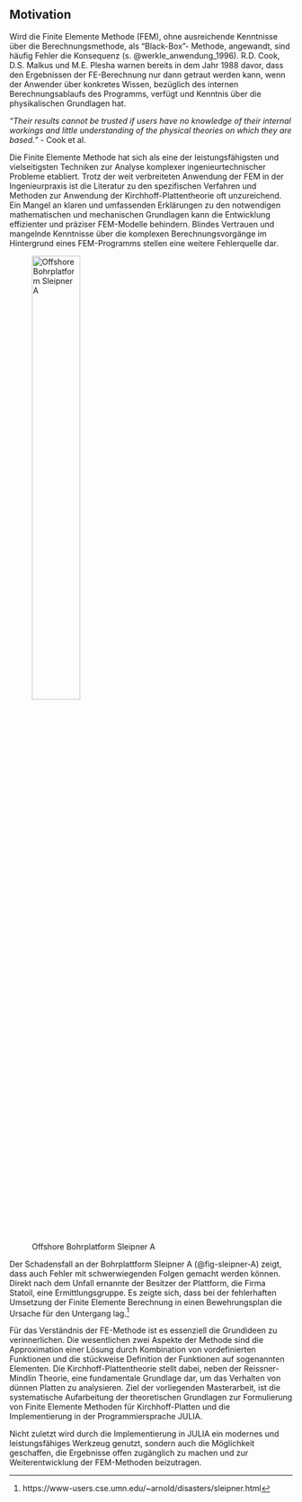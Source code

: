 ## Motivation {#sec-motivation}

Wird die Finite Elemente Methode (FEM), ohne ausreichende Kenntnisse über die Berechnungsmethode, als "Black-Box"- Methode, angewandt, sind häufig Fehler die Konsequenz (s. @werkle_anwendung_1996). R.D. Cook, D.S. Malkus und M.E. Plesha warnen bereits in dem Jahr 1988 davor, dass den Ergebnissen der FE-Berechnung nur dann getraut werden kann, wenn der Anwender über konkretes Wissen, bezüglich des internen Berechnungsablaufs des Programms, verfügt und Kenntnis über die physikalischen Grundlagen hat.

_"Their results cannot be trusted if users have no knowledge of their internal workings and little understanding of the physical theories on which they are based."_ - Cook et al.

Die Finite Elemente Methode hat sich als eine der leistungsfähigsten und vielseitigsten Techniken zur Analyse komplexer ingenieurtechnischer Probleme etabliert. Trotz der weit verbreiteten Anwendung der FEM in der Ingenieurpraxis ist die Literatur zu den spezifischen Verfahren und Methoden zur Anwendung der Kirchhoff-Plattentheorie oft unzureichend. Ein Mangel an klaren und umfassenden Erklärungen zu den notwendigen mathematischen und mechanischen Grundlagen kann die Entwicklung effizienter und präziser FEM-Modelle behindern. Blindes Vertrauen und mangelnde Kenntnisse über die komplexen Berechnungsvorgänge im Hintergrund eines FEM-Programms stellen eine weitere Fehlerquelle dar.

![Offshore Bohrplatform Sleipner A](00-pics/sleipner-A-platform.png){#fig-sleipner-A fig-env="figure*" width=45%}

Der Schadensfall an der Bohrplattform Sleipner A (@fig-sleipner-A) zeigt, dass auch Fehler mit schwerwiegenden Folgen gemacht werden können. Direkt nach dem Unfall ernannte der Besitzer der Plattform, die Firma Statoil, eine Ermittlungsgruppe. Es zeigte sich, dass bei der fehlerhaften Umsetzung der Finite Elemente Berechnung in einen Bewehrungsplan die Ursache für den Untergang lag.^[https://www-users.cse.umn.edu/~arnold/disasters/sleipner.html]

Für das Verständnis der FE-Methode ist es essenziell die Grundideen zu verinnerlichen. Die wesentlichen zwei Aspekte der Methode sind die Approximation einer Lösung durch Kombination von vordefinierten Funktionen und die stückweise Definition der Funktionen auf sogenannten Elementen. Die Kirchhoff-Plattentheorie stellt dabei, neben der Reissner-Mindlin Theorie, eine fundamentale Grundlage dar, um das Verhalten von dünnen Platten zu analysieren. Ziel der vorliegenden Masterarbeit, ist die systematische Aufarbeitung der theoretischen Grundlagen zur Formulierung von Finite Elemente Methoden für Kirchhoff-Platten und die Implementierung in der Programmiersprache JULIA. 

Nicht zuletzt wird durch die Implementierung in JULIA ein modernes und leistungsfähiges Werkzeug genutzt, sondern auch die Möglichkeit geschaffen, die Ergebnisse offen zugänglich zu machen und zur Weiterentwicklung der FEM-Methoden beizutragen.